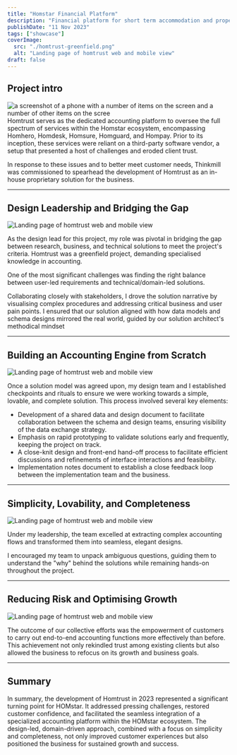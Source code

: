 ```yaml
---
title: "Homstar Financial Platform"
description: "Financial platform for short term accommodation and property managers"
publishDate: "11 Nov 2023"
tags: ["showcase"]
coverImage:
  src: "./homtrust-greenfield.png"
  alt: "Landing page of homtrust web and mobile view"
draft: false
---
```


## Project intro

![a screenshot of a phone with a number of items on the screen and a number of other items on the scree](https://res.cloudinary.com/ddgt1wiwm/image/upload/f_auto,q_auto/v1/twenty-four-assets/homtrust-landing)
Homtrust serves as the dedicated accounting platform to oversee the full spectrum of services within the Homstar ecosystem, encompassing Homhero, Homdesk, Homsure, Homguard, and Hompay. Prior to its inception, these services were reliant on a third-party software vendor, a setup that presented a host of challenges and eroded client trust.

In response to these issues and to better meet customer needs, Thinkmill was commissioned to spearhead the development of Homtrust as an in-house proprietary solution for the business.

---

## Design Leadership and Bridging the Gap

![Landing page of homtrust web and mobile view](https://res.cloudinary.com/ddgt1wiwm/image/upload/f_auto,q_auto/v1/twenty-four-assets/homtrust-collaborate.png)

As the design lead for this project, my role was pivotal in bridging the gap between research, business, and technical solutions to meet the project's criteria. Homtrust was a greenfield project, demanding specialised knowledge in accounting.

One of the most significant challenges was finding the right balance between user-led requirements and technical/domain-led solutions.

Collaborating closely with stakeholders, I drove the solution narrative by visualising complex procedures and addressing critical business and user pain points. I ensured that our solution aligned with how data models and schema designs mirrored the real world, guided by our solution architect's methodical mindset

---

## Building an Accounting Engine from Scratch

![Landing page of homtrust web and mobile view](https://res.cloudinary.com/ddgt1wiwm/image/upload/f_auto,q_auto/v1/twenty-four-assets/homtrust-greenfield.png)

Once a solution model was agreed upon, my design team and I established checkpoints and rituals to ensure we were working towards a simple, lovable, and complete solution. This process involved several key elements:

- Development of a shared data and design document to facilitate collaboration between the schema and design teams, ensuring visibility of the data exchange strategy.
- Emphasis on rapid prototyping to validate solutions early and frequently, keeping the project on track.
- A close-knit design and front-end hand-off process to facilitate efficient discussions and refinements of interface interactions and feasibility.
- Implementation notes document to establish a close feedback loop between the implementation team and the business.

---

## Simplicity, Lovability, and Completeness

![Landing page of homtrust web and mobile view](https://res.cloudinary.com/ddgt1wiwm/image/upload/f_auto,q_auto/v1/twenty-four-assets/homtrust-slc.png)

Under my leadership, the team excelled at extracting complex accounting flows and transformed them into seamless, elegant designs.

I encouraged my team to unpack ambiguous questions, guiding them to understand the "why" behind the solutions while remaining hands-on throughout the project.

---

## Reducing Risk and Optimising Growth

![Landing page of homtrust web and mobile view](https://res.cloudinary.com/ddgt1wiwm/image/upload/f_auto,q_auto/v1/twenty-four-assets/homtrust-feedback.png)

The outcome of our collective efforts was the empowerment of customers to carry out end-to-end accounting functions more effectively than before. This achievement not only rekindled trust among existing clients but also allowed the business to refocus on its growth and business goals.

---

## Summary

In summary, the development of Homtrust in 2023 represented a significant turning point for HOMstar. It addressed pressing challenges, restored customer confidence, and facilitated the seamless integration of a specialized accounting platform within the HOMstar ecosystem. The design-led, domain-driven approach, combined with a focus on simplicity and completeness, not only improved customer experiences but also positioned the business for sustained growth and success.
